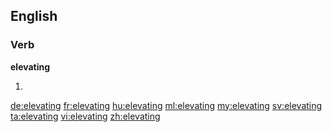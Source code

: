==English==

===Verb===
'''elevating'''

# {{present participle of|elevate}}

[[de:elevating]]
[[fr:elevating]]
[[hu:elevating]]
[[ml:elevating]]
[[my:elevating]]
[[sv:elevating]]
[[ta:elevating]]
[[vi:elevating]]
[[zh:elevating]]